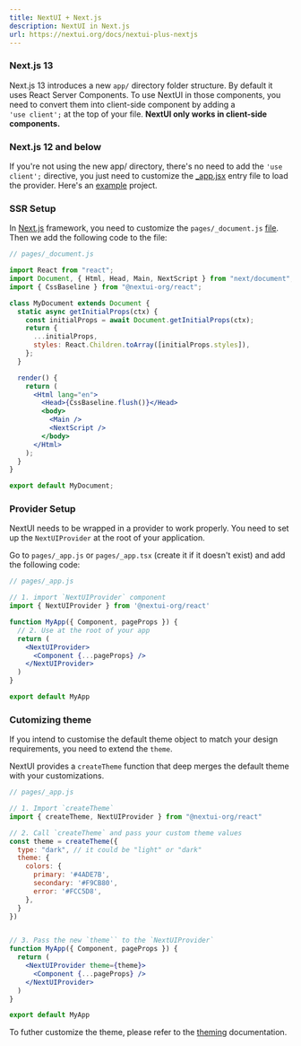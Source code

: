 ```yaml
---
title: NextUI + Next.js
description: NextUI in Next.js
url: https://nextui.org/docs/nextui-plus-nextjs
---
```


### Next.js 13

Next.js 13 introduces a new `app/` directory folder structure. By default it uses React Server Components. To use NextUI in those components, you need to convert them into client-side component by adding a <br/> `'use client';` at the top of your file. 
**NextUI only works in client-side components.**

<Spacer y={2}/>

### Next.js 12 and below

If you're not using the new app/ directory, there's no need to add the `'use client';` directive, you just need to customize the <a target="_blank" rel="nofollow" href="https://nextjs.org/docs/advanced-features/custom-app">\_app.jsx</a> entry file to load the provider. Here's an <a target="_blank" rel="nofollow" href="https://github.com/nextui-org/nextui/tree/main/examples/create-next-app">example</a> project.

<CarbonAd />

<Spacer y={2} />


### SSR Setup

In <a target="_blank" rel="nofollow" href="https://nextjs.org">Next.js</a> framework, you need to customize the `pages/_document.js` <a target="_blank" href="https://nextjs.org/docs/advanced-features/custom-document" rel="nofollow">file</a>. Then we add the following code to the file:

```jsx
// pages/_document.js

import React from "react";
import Document, { Html, Head, Main, NextScript } from "next/document";
import { CssBaseline } from "@nextui-org/react";

class MyDocument extends Document {
  static async getInitialProps(ctx) {
    const initialProps = await Document.getInitialProps(ctx);
    return {
      ...initialProps,
      styles: React.Children.toArray([initialProps.styles]),
    };
  }

  render() {
    return (
      <Html lang="en">
        <Head>{CssBaseline.flush()}</Head>
        <body>
          <Main />
          <NextScript />
        </body>
      </Html>
    );
  }
}

export default MyDocument;
```

<Spacer y={1}/>

### Provider Setup

NextUI needs to be wrapped in a provider to work properly. You need to set up the `NextUIProvider` at the root of your application.

Go to `pages/_app.js` or `pages/_app.tsx` (create it if it doesn't exist) and add the following code:

```jsx
// pages/_app.js

// 1. import `NextUIProvider` component
import { NextUIProvider } from '@nextui-org/react'

function MyApp({ Component, pageProps }) {
  // 2. Use at the root of your app
  return (
    <NextUIProvider>
      <Component {...pageProps} />
    </NextUIProvider>
  )
}

export default MyApp
```


### Cutomizing theme

If you intend to customise the default theme object to match your design requirements, you need to extend the `theme`.

NextUI provides a `createTheme` function that deep merges the default theme with your customizations.


```jsx
// pages/_app.js

// 1. Import `createTheme`
import { createTheme, NextUIProvider } from "@nextui-org/react"

// 2. Call `createTheme` and pass your custom theme values
const theme = createTheme({
  type: "dark", // it could be "light" or "dark"
  theme: {
    colors: {
      primary: '#4ADE7B',
      secondary: '#F9CB80',
      error: '#FCC5D8',
    },
  }
})


// 3. Pass the new `theme`` to the `NextUIProvider`
function MyApp({ Component, pageProps }) {
  return (
    <NextUIProvider theme={theme}>
      <Component {...pageProps} />
    </NextUIProvider>
  )
}

export default MyApp
```

To futher customize the theme, please refer to the <a target="_blank" rel="nofollow" href="https://nextui.org/docs/theme/customize-theme">theming</a> documentation.
